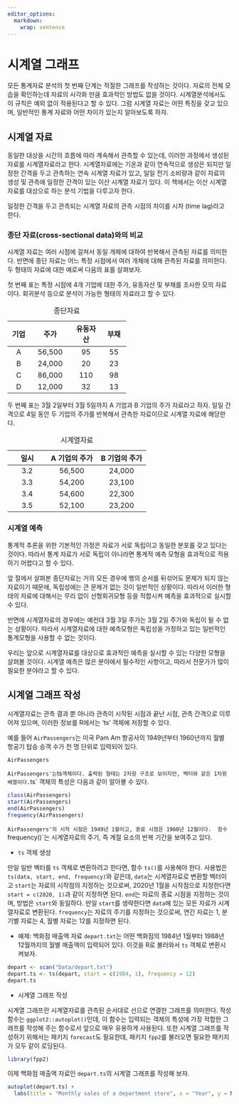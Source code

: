 ```yaml
---
editor_options: 
  markdown: 
    wrap: sentence
---
```


# 시계열 그래프

모든 통계자료 분석의 첫 번째 단계는 적절한 그래프를 작성하는 것이다.
자료의 전체 모습을 확인하는데 자료의 시각화 만큼 효과적인 방법도 없을 것이다.
시계열분석에서도 이 규칙은 예외 없이 적용된다고 할 수 있다.
그럼 시계열 자료는 어떤 특징을 갖고 있으며, 일반적인 통계 자료와 어떤 차이가 있는지 알아보도록 하자.

## 시계열 자료

동일한 대상을 시간의 흐름에 따라 계속해서 관측할 수 있는데, 이러한 과정에서 생성된 자료를 시계열자료라고 한다.
시계열자료에는 기온과 같이 연속적으로 생성은 되지만 일정한 간격을 두고 관측하는 연속 시계열 자료가 있고, 일일 전기 소비량과 같이 자료의 생성 및 관측에 일정한 간격이 있는 이산 시계열 자료가 있다.
이 책에서는 이산 시계열 자료를 대상으로 하는 분석 기법을 다루고자 한다.

일정한 간격을 두고 관측되는 시계열 자료의 관측 시점의 차이를 시차 (time lag)라고 한다.

### 종단 자료(cross-sectional data)와의 비교

시계열 자료는 여러 시점에 걸쳐서 동일 개체에 대하여 반복해서 관측된 자료를 의미한다.
반면에 종단 자료는 어느 특정 시점에서 여러 개체에 대해 관측된 자료를 의미한다.
두 형태의 자료에 대한 예로써 다음의 표를 살펴보자.

첫 번째 표는 특정 시점에 4개 기업에 대한 주가, 유동자산 및 부채를 조사한 모의 자료이다. 
회귀분석 등으로 분석이 가능한 형태의 자료라고 할 수 있다. 

+--------+--------+----------+--------+
| 기업   | 주가   | 유동자산 | 부채   |
+:======:+:======:+:========:+:======:+
| A      | 56,500 | 95       | 55     |
+--------+--------+----------+--------+
| B      | 24,000 | 20       | 23     |
+--------+--------+----------+--------+
| C      | 86,000 | 110      | 98     |
+--------+--------+----------+--------+
| D      | 12,000 | 32       | 13     |
+--------+--------+----------+--------+

: 종단자료


두 번째 표는 3월 2일부터 3월 5일까지 A 기업과 B 기업의 주가 자료라고 하자. 
일일 간격으로 4일 동안 두 기업의 주가를 반복해서 관측한 자료이므로 시계열 자료에 해당한다.

+------------+---------------+---------------+
| 일시       | A 기업의 주가 | B 기업의 주가 |
+:==========:+:=============:+:=============:+
| 3.2        | 56,500        | 24,000        |
+------------+---------------+---------------+
| 3.3        | 54,200        | 23,100        |
+------------+---------------+---------------+
| 3.4        | 54,600        | 22,300        |
+------------+---------------+---------------+
| 3.5        | 52,100        | 23,200        |
+------------+---------------+---------------+

: 시계열자료


### 시계열 예측 

통계적 추론을 위한 기본적인 가정은 자료가 서로 독립이고 동일한 분포를 갖고 있다는 것이다. 
따라서 통계 자료가 서로 독립이 아니라면 통계적 예측 모형을 효과적으로 적용하기 어렵다고 할 수 있다.

앞 절에서 살펴본 종단자료는 거의 모든 경우에 행의 순서를 뒤섞어도 문제가 되지 않는 자료이기 때문에, 
독립성에는 큰 문제가 없는 것이 일반적인 상황이다. 따라서 이러한 형태의 자료에 대해서는 무리 없이 
선형회귀모형 등을 적합시켜 예측을 효과적으로 실시할 수 있다. 

반면에 시계열자료의 경우에는 예컨대 3월 3일 주가는 3월 2일 주가와 독립이 될 수 없는 상황이다. 
따라서 시계열자료에 대한 예측모형은 독립성을 가정하고 있는 일반적인 통계모형을 사용할 수 없는 것이다.  

우리는 앞으로 시계열자료를 대상으로 효과적인 예측을 실시할 수 있는 다양한 모형을 살펴볼 것이다.
시계열 예측은 많은 분야에서 필수적인 사항이고, 따라서 전문가가 많이 필요한 분야라고 할 수 있다. 


## 시계열 그래프 작성

시계열자료는 관측 결과 뿐 아니라 관측이 시작된 시점과 끝난 시점, 관측 간격으로 이루어져 있으며, 
이러한 정보를 R에서는 'ts' 객체에 저장할 수 있다. 

예를 들어 `AirPassengers`는 미국 Pam Am 항공사의 1949년부터 1960년까지 월별 항공기 탑승 승객 수가 
천 명 단위로 입력되어 있다. 

```r
AirPassengers
```

`AirPassengers'는 `ts` 객체이다. 출력된 형태는 2차원 구조로 보이지만, 벡터와 같은 1차원 배열이다. 
`ts` 객체의 특성은 다음과 같이 알아볼 수 있다. 

```r
class(AirPassengers)
start(AirPassengers)
end(AirPassengers)
frequency(AirPassengers)
```

`AirPassengers'의 시작 시점은 1949년 1월이고, 종료 시점은 1960년 12월이다. 
함수 `frequency()`는 시계열자료의 주기, 즉 계절 요소의 반복 기간을 보여주고 있다. 


* `ts` 객체 생성

만일 일반 벡터를 `ts` 객체로 변환하려고 한다면, 함수 `ts()`를 사용해야 한다. 
사용법은 `ts(data, start, end, frequency)`와 같은데, `data`는 시계열자료로 변환할 벡터이고
`start`는 자료의 시작점의 지정하는 것으로써, 2020년 1월을 시작점으로 지정한다면 `start = c(2020, 1)`과 같이
지정하면 된다. `end`는 자료의 종료 시점을 지정하는 것이며, 방법은 `start`와 동일하다. 
만일 `start`를 생략한다면 `data`에 있는 모든 자료가 시계열자료로 변환된다. 
`frequency`는 자료의 주기를 지정하는 것으로써, 연간 자료는 1, 분기별 자료는 4, 월별 자료는 12를 지정하면 된다. 

 + 예제: 백화점 매출액 자료
`depart.txt`는 어떤 백화점의 1984년 1월부터 1988년 12월까지의 월별 매출액이 입력되어 있다.
이것을 R로 불러와서 `ts` 객체로 변환시켜보자.

```r
depart <- scan("Data/depart.txt")
depart.ts <- ts(depart, start = c(1984, 1), frequency = 12)
depart.ts
```


* 시계열 그래프 작성

시계열 그래프란 시계열자료를 관측된 순서대로 선으로 연결한 그래프를 의미한다. 
작성 함수는 `ggplot2::autoplot()`인데, 이 함수는 입력되는 객체의 특성에 가장 적합한 그래프를 작성해 주는 함수로서
앞으로 매우 유용하게 사용된다. 
또한 시계열 그래프를 작성하기 위해서는 패키지 `forecast`도 필요한데, 
패키지 `fpp2`를 불러오면 필요한 패키지가 모두 같이 로딩된다.

```r
library(fpp2)
```

이제 백화점 매출액 자료인 `depart.ts`의 시계열 그래프를 작성해 보자. 

```r
autoplot(depart.ts) +
  labs(title = "Monthly sales of a department store", x = "Year", y = NULL)
```
















